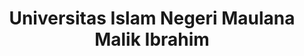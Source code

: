 ---
title: Universitas Islam Negeri Maulana Malik Ibrahim
acronym: UIN Malang
location: Malang
image: /uin.jpg
category: Negeri
description: ""
---